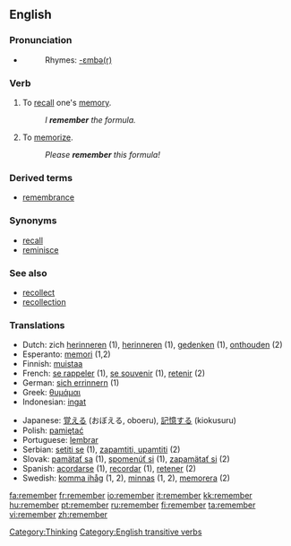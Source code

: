 ==English==

{{rank|American|bad|forward|523|remember|fair|blood|copyright}}

===Pronunciation===
*{{audio|en-us-remember.ogg|Audio (US)}}
*:Rhymes: [[Rhymes:English:-ɛmbə(r)|-ɛmbə(r)]]

===Verb===
{{en-verb}}

# To [[recall]] one's [[memory]].
#:''I '''remember''' the formula.''
# To [[memorize]].
#:''Please '''remember''' this formula!''

===Derived terms===
*[[remembrance]]

===Synonyms===
*[[recall]]
*[[reminisce]]

===See also===
*[[recollect]]
*[[recollection]]

===Translations===
{{top}}
*Dutch: zich [[herinneren]] (1), [[herinneren]] (1), [[gedenken]] (1), [[onthouden]] (2)
*Esperanto: [[memori]] (1,2)
*Finnish: [[muistaa]]
*French: [[se rappeler]] (1), [[se souvenir]] (1), [[retenir]] (2)
*German: [[sich errinnern]] (1) 
*Greek: [[θυμάμαι]]
*Indonesian: [[ingat]]
{{mid}}
*Japanese: [[覚える]] (おぼえる, oboeru), [[記憶する]] (kiokusuru)
*Polish: [[pamiętać]]
*Portuguese: [[lembrar]]
*Serbian: [[setiti se]] (1), [[zapamtiti, upamtiti]] (2)
*Slovak: [[pamätať sa]] (1), [[spomenúť si]] (1), [[zapamätať si]] (2)
*Spanish: [[acordarse]] (1), [[recordar]] (1), [[retener]] (2)
*Swedish: [[komma ihåg]] (1, 2), [[minnas]] (1, 2), [[memorera]] (2)
{{bottom}}
[[Category:Thinking]]
[[Category:English transitive verbs]]

[[fa:remember]]
[[fr:remember]]
[[io:remember]]
[[it:remember]]
[[kk:remember]]
[[hu:remember]]
[[pt:remember]]
[[ru:remember]]
[[fi:remember]]
[[ta:remember]]
[[vi:remember]]
[[zh:remember]]